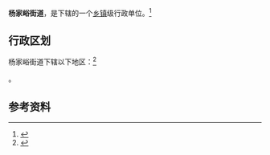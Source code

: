 {{中国乡级行政区|14/01/07/010/000}}

'''杨家峪街道'''，是{{PRC admin/fullname|14/01/07/010/000|3}}下辖的一个[[乡镇|乡镇]]级行政单位。<ref>{{PRC admin/ref sgc|{{PRC admin/parent|14/01/07/010/000}}}}</ref>

== 行政区划 ==

杨家峪街道下辖以下地区：<ref>{{PRC admin/ref sgc|14/01/07/010/000}}</ref>

{{PRC admin/children|14/01/07/010/000}}。

== 参考资料 ==

{{reflist}}

{{行政区划小作品}}
{{PRC admin/navcat|14/01/07/010/000}}